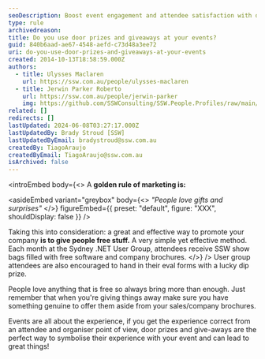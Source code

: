 ```yaml
---
seoDescription: Boost event engagement and attendee satisfaction with door prizes and giveaways that create memorable experiences and foster brand loyalty.
type: rule
archivedreason:
title: Do you use door prizes and giveaways at your events?
guid: 840b6aad-ae67-4548-aefd-c73d48a3ee72
uri: do-you-use-door-prizes-and-giveaways-at-your-events
created: 2014-10-13T18:58:59.000Z
authors:
  - title: Ulysses Maclaren
    url: https://ssw.com.au/people/ulysses-maclaren
  - title: Jerwin Parker Roberto
    url: https://ssw.com.au/people/jerwin-parker
    img: https://github.com/SSWConsulting/SSW.People.Profiles/raw/main/Jerwin-Parker/Images/Jerwin-Parker-Profile.jpg
related: []
redirects: []
lastUpdated: 2024-06-08T03:27:17.000Z
lastUpdatedBy: Brady Stroud [SSW]
lastUpdatedByEmail: bradystroud@ssw.com.au
createdBy: TiagoAraujo
createdByEmail: TiagoAraujo@ssw.com.au
isArchived: false
---
```


<introEmbed
  body={<>
A **golden rule of marketing is:**

<asideEmbed
  variant="greybox"
  body={<>
    _"People love gifts and surprises"_
  </>}
  figureEmbed={{
    preset: "default",
    figure: "XXX",
    shouldDisplay: false
  }}
/>

Taking this into consideration: a great and effective way to promote your company **is to give people free stuff.** A very simple yet effective method. Each month at the Sydney .NET User Group, attendees receive SSW show bags filled with free software and company brochures.
  </>}
/>
User group attendees are also encouraged to hand in their eval forms with a lucky dip prize.

People love anything that is free so always bring more than enough. Just remember that when you're giving things away make sure you have something genuine to offer them aside from your sales/company brochures.

Events are all about the experience, if you get the experience correct from an attendee and organiser point of view, door prizes and give-aways are the perfect way to symbolise their experience with your event and can lead to great things!
